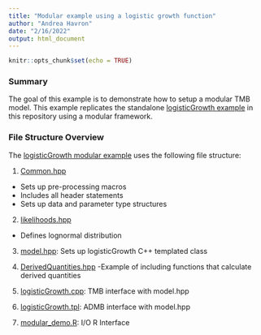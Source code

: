 ```yaml
---
title: "Modular example using a logistic growth function"
author: "Andrea Havron"
date: "2/16/2022"
output: html_document
---
```


```r
knitr::opts_chunk$set(echo = TRUE)
```

### Summary

The goal of this example is to demonstrate how to setup a modular TMB model. This example replicates the standalone [logisticGrowth example](https://github.com/Andrea-Havron-NOAA/FIMS-software/blob/97038654972d02819b1f99211b236f83277e06f8/R/ProfileScripts/logistic_tmb_re.R) in this repository using a modular framework.

### File Structure Overview

The [logisticGrowth modular example](https://github.com/Andrea-Havron-NOAA/FIMS-software/tree/master/ModularTMBExamples/logisticGrowth) uses the following file structure:

1. [Common.hpp](https://github.com/Andrea-Havron-NOAA/FIMS-software/blob/master/ModularTMBExamples/logisticGrowth/Common.hpp)
  - Sets up pre-processing macros
  - Includes all header statements
  - Sets up data and parameter type structures

2. [likelihoods.hpp](https://github.com/Andrea-Havron-NOAA/FIMS-software/blob/master/ModularTMBExamples/logisticGrowth/likelihoods.hpp)
  - Defines lognormal distribution

3. [model.hpp](https://github.com/Andrea-Havron-NOAA/FIMS-software/blob/master/ModularTMBExamples/logisticGrowth/model.hpp): Sets up logisticGrowth C++ templated class 

4. [DerivedQuantities.hpp](https://github.com/Andrea-Havron-NOAA/FIMS-software/blob/master/ModularTMBExamples/logisticGrowth/DerivedQuantities.hpp)
  -Example of including functions that calculate derived quantities

5. [logisticGrowth.cpp](https://github.com/Andrea-Havron-NOAA/FIMS-software/blob/master/ModularTMBExamples/logisticGrowth/logisticGrowth.cpp): TMB interface with model.hpp

6. [logisticGrowth.tpl](https://github.com/Andrea-Havron-NOAA/FIMS-software/tree/master/ModularTMBExamples/logisticGrowth/admb/logisticGrowth.tpl): ADMB interface with model.hpp

5. [modular_demo.R](https://github.com/Andrea-Havron-NOAA/FIMS-software/blob/master/ModularTMBExamples/logisticGrowth/modular_demo.R): I/O R Interface

  
